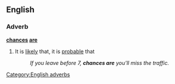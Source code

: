 ==English==

===Adverb===
'''[[chances]] [[are]]'''

# {{context|idiomatic|lang=en}} It is [[likely]] that, it is [[probable]] that
#: ''If you leave before 7, '''chances are''' you'll miss the traffic.''

[[Category:English adverbs]]